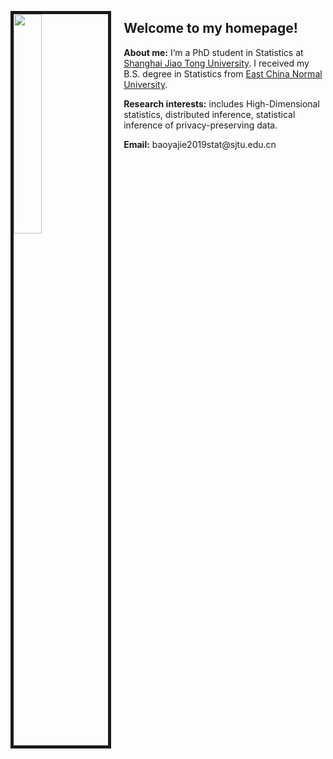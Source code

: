 


<img src="./figs/me.jpeg" style="width:30%; border:5px solid; margin-right: 20px" align="left">

Welcome to my homepage!
---

__About me:__ I‘m a PhD student in Statistics at [Shanghai Jiao Tong University](http://www.math.sjtu.edu.cn/). I received my B.S. degree in Statistics from [East China Normal University](http://stat.ecnu.edu.cn). 

__Research interests:__ includes High-Dimensional statistics, distributed inference, statistical inference of privacy-preserving data.

__Email:__ baoyajie2019stat@sjtu.edu.cn